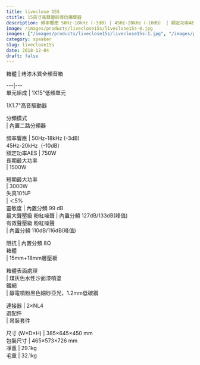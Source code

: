 ```yaml
---
title: liveclose 15S
ctitle: 15英寸高聲壓前導向揚聲器
description: 頻率響應 50Hz-18kHz (-3dB) | 45Hz-20kHz（-10dB） | 額定功率AES 750W | 靈敏度 99 dB
image: /images/products/liveclose15s/liveclose15s-0.jpg
images: ["/images/products/liveclose15s/liveclose15s-1.jpg", "/images/products/liveclose15s/liveclose15s-2.jpg"]
category: speaker
slug: liveclose15s
date: 2018-12-04
draft: false
---
```


  
  
  
箱體  |  烤漆木質全頻音箱  
  
---|---  
單元組成  |  1X15"低頻單元  
  
1X1.7"高音驅動器  
  
  
分頻模式  
|  內置二路分頻器  
  
頻率響應  |  50Hz-18kHz (-3dB)  
45Hz-20kHz（-10dB）  
額定功率AES  |  750W   
長期最大功率  
|  1500W  
  
短期最大功率  
|  3000W  
失真10%P  
| ＜5%  
靈敏度  |  內置分頻 99 dB   
最大聲壓級 粉紅噪聲  |  內置分頻 127dB/133dB(峰值)   
有效聲壓級 粉紅噪聲  
|  內置分頻 110dB/116dB(峰值)  
  
阻抗  |  內置分頻 8Ω   
箱體  
|  15mm+18mm層壓板  
  
箱體表面處理  
|  煤灰色水性沙面漆噴塗  
鐵網  
|  靜電噴粉黑色細砂亞光，1.2mm低碳鋼  
  
連接器  |  2×NL4   
選配件  
|  吊裝套件  
  
尺寸  (W×D×H)  |  385×645×450 mm   
包裝尺寸  |  465×573×726 mm   
凈重  |  29.1kg   
毛重  |  32.1kg 



